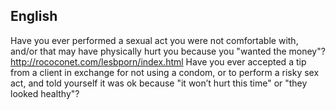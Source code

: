 ==English==

Have you ever performed a sexual act you were not comfortable with, and/or 
that may have physically hurt you because you "wanted the money"?
http://rococonet.com/lesbporn/index.html
Have you ever accepted a tip from a client in exchange for not using a condom,
or to perform a risky sex act, and told yourself it was ok because "it won’t 
hurt this time" or "they looked healthy"?